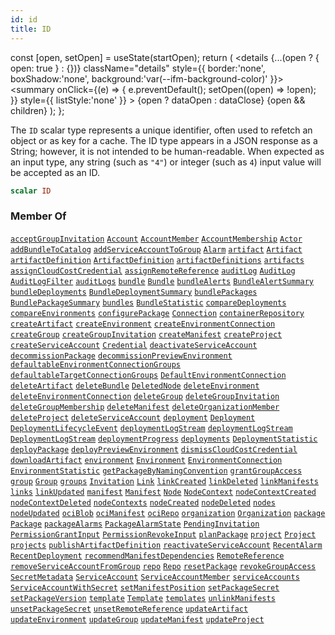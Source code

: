 ```yaml
---
id: id
title: ID
---
```









  const [open, setOpen] = useState(startOpen);
  return (
    <details {...(open ? { open: true } : {})} className="details" style={{ border:'none', boxShadow:'none', background:'var(--ifm-background-color)' }}>
      <summary
        onClick={(e) => {
          e.preventDefault();
          setOpen((open) => !open);
        }}
        style={{ listStyle:'none' }}
      >
      {open ? dataOpen : dataClose}
      </summary>
      {open && children}
    </details>
  );
};








The `ID` scalar type represents a unique identifier, often used to refetch an object or as key for a cache. The ID type appears in a JSON response as a String; however, it is not intended to be human-readable. When expected as an input type, any string (such as `"4"`) or integer (such as `4`) input value will be accepted as an ID.


```graphql
scalar ID
```








### Member Of

[`acceptGroupInvitation`](/swapi/operations/mutations/accept-group-invitation.mdx)  <Badge class="badge badge--secondary badge--relation" text="mutation"/><Bullet />[`Account`](/swapi/types/objects/account.mdx)  <Badge class="badge badge--secondary badge--relation" text="object"/><Bullet />[`AccountMember`](/swapi/types/objects/account-member.mdx)  <Badge class="badge badge--secondary badge--relation" text="object"/><Bullet />[`AccountMembership`](/swapi/types/objects/account-membership.mdx)  <Badge class="badge badge--secondary badge--relation" text="object"/><Bullet />[`Actor`](/swapi/types/objects/actor.mdx)  <Badge class="badge badge--secondary badge--relation" text="object"/><Bullet />[`addBundleToCatalog`](/swapi/operations/mutations/add-bundle-to-catalog.mdx)  <Badge class="badge badge--secondary badge--relation" text="mutation"/><Bullet />[`addServiceAccountToGroup`](/swapi/operations/mutations/add-service-account-to-group.mdx)  <Badge class="badge badge--secondary badge--relation" text="mutation"/><Bullet />[`Alarm`](/swapi/types/objects/alarm.mdx)  <Badge class="badge badge--secondary badge--relation" text="object"/><Bullet />[`artifact`](/swapi/operations/queries/artifact.mdx)  <Badge class="badge badge--secondary badge--relation" text="query"/><Bullet />[`Artifact`](/swapi/types/objects/artifact.mdx)  <Badge class="badge badge--secondary badge--relation" text="object"/><Bullet />[`artifactDefinition`](/swapi/operations/queries/artifact-definition.mdx)  <Badge class="badge badge--secondary badge--relation" text="query"/><Bullet />[`ArtifactDefinition`](/swapi/types/objects/artifact-definition.mdx)  <Badge class="badge badge--secondary badge--relation" text="object"/><Bullet />[`artifactDefinitions`](/swapi/operations/queries/artifact-definitions.mdx)  <Badge class="badge badge--secondary badge--relation" text="query"/><Bullet />[`artifacts`](/swapi/operations/queries/artifacts.mdx)  <Badge class="badge badge--secondary badge--relation" text="query"/><Bullet />[`assignCloudCostCredential`](/swapi/operations/mutations/assign-cloud-cost-credential.mdx)  <Badge class="badge badge--secondary badge--relation" text="mutation"/><Bullet />[`assignRemoteReference`](/swapi/operations/mutations/assign-remote-reference.mdx)  <Badge class="badge badge--secondary badge--relation" text="mutation"/><Bullet />[`auditLog`](/swapi/operations/queries/audit-log.mdx)  <Badge class="badge badge--secondary badge--relation" text="query"/><Bullet />[`AuditLog`](/swapi/types/objects/audit-log.mdx)  <Badge class="badge badge--secondary badge--relation" text="object"/><Bullet />[`AuditLogFilter`](/swapi/types/inputs/audit-log-filter.mdx)  <Badge class="badge badge--secondary badge--relation" text="input"/><Bullet />[`auditLogs`](/swapi/operations/queries/audit-logs.mdx)  <Badge class="badge badge--secondary badge--relation" text="query"/><Bullet />[`bundle`](/swapi/operations/queries/bundle.mdx)  <Badge class="badge badge--secondary badge--relation" text="query"/><Bullet />[`Bundle`](/swapi/types/objects/bundle.mdx)  <Badge class="badge badge--secondary badge--relation" text="object"/><Bullet />[`bundleAlerts`](/swapi/operations/queries/bundle-alerts.mdx)  <Badge class="badge badge--secondary badge--relation" text="query"/><Bullet />[`BundleAlertSummary`](/swapi/types/objects/bundle-alert-summary.mdx)  <Badge class="badge badge--secondary badge--relation" text="object"/><Bullet />[`bundleDeployments`](/swapi/operations/queries/bundle-deployments.mdx)  <Badge class="badge badge--secondary badge--relation" text="query"/><Bullet />[`BundleDeploymentSummary`](/swapi/types/objects/bundle-deployment-summary.mdx)  <Badge class="badge badge--secondary badge--relation" text="object"/><Bullet />[`bundlePackages`](/swapi/operations/queries/bundle-packages.mdx)  <Badge class="badge badge--secondary badge--relation" text="query"/><Bullet />[`BundlePackageSummary`](/swapi/types/objects/bundle-package-summary.mdx)  <Badge class="badge badge--secondary badge--relation" text="object"/><Bullet />[`bundles`](/swapi/operations/queries/bundles.mdx)  <Badge class="badge badge--secondary badge--relation" text="query"/><Bullet />[`BundleStatistic`](/swapi/types/objects/bundle-statistic.mdx)  <Badge class="badge badge--secondary badge--relation" text="object"/><Bullet />[`compareDeployments`](/swapi/operations/queries/compare-deployments.mdx)  <Badge class="badge badge--secondary badge--relation" text="query"/><Bullet />[`compareEnvironments`](/swapi/operations/queries/compare-environments.mdx)  <Badge class="badge badge--secondary badge--relation" text="query"/><Bullet />[`configurePackage`](/swapi/operations/mutations/configure-package.mdx)  <Badge class="badge badge--secondary badge--relation" text="mutation"/><Bullet />[`Connection`](/swapi/types/objects/connection.mdx)  <Badge class="badge badge--secondary badge--relation" text="object"/><Bullet />[`containerRepository`](/swapi/operations/queries/container-repository.mdx)  <Badge class="badge badge--secondary badge--relation" text="query"/><Bullet />[`createArtifact`](/swapi/operations/mutations/create-artifact.mdx)  <Badge class="badge badge--secondary badge--relation" text="mutation"/><Bullet />[`createEnvironment`](/swapi/operations/mutations/create-environment.mdx)  <Badge class="badge badge--secondary badge--relation" text="mutation"/><Bullet />[`createEnvironmentConnection`](/swapi/operations/mutations/create-environment-connection.mdx)  <Badge class="badge badge--secondary badge--relation" text="mutation"/><Bullet />[`createGroup`](/swapi/operations/mutations/create-group.mdx)  <Badge class="badge badge--secondary badge--relation" text="mutation"/><Bullet />[`createGroupInvitation`](/swapi/operations/mutations/create-group-invitation.mdx)  <Badge class="badge badge--secondary badge--relation" text="mutation"/><Bullet />[`createManifest`](/swapi/operations/mutations/create-manifest.mdx)  <Badge class="badge badge--secondary badge--relation" text="mutation"/><Bullet />[`createProject`](/swapi/operations/mutations/create-project.mdx)  <Badge class="badge badge--secondary badge--relation" text="mutation"/><Bullet />[`createServiceAccount`](/swapi/operations/mutations/create-service-account.mdx)  <Badge class="badge badge--secondary badge--relation" text="mutation"/><Bullet />[`Credential`](/swapi/types/inputs/credential.mdx)  <Badge class="badge badge--secondary badge--relation" text="input"/><Bullet />[`deactivateServiceAccount`](/swapi/operations/mutations/deactivate-service-account.mdx)  <Badge class="badge badge--secondary badge--relation" text="mutation"/><Bullet />[`decommissionPackage`](/swapi/operations/mutations/decommission-package.mdx)  <Badge class="badge badge--secondary badge--relation" text="mutation"/><Bullet />[`decommissionPreviewEnvironment`](/swapi/operations/mutations/decommission-preview-environment.mdx)  <Badge class="badge badge--secondary badge--relation" text="mutation"/><Bullet />[`defaultableEnvironmentConnectionGroups`](/swapi/operations/queries/defaultable-environment-connection-groups.mdx)  <Badge class="badge badge--secondary badge--relation" text="query"/><Bullet />[`defaultableTargetConnectionGroups`](/swapi/operations/queries/defaultable-target-connection-groups.mdx)  <Badge class="badge badge--secondary badge--relation" text="query"/><Bullet />[`DefaultEnvironmentConnection`](/swapi/types/objects/default-environment-connection.mdx)  <Badge class="badge badge--secondary badge--relation" text="object"/><Bullet />[`deleteArtifact`](/swapi/operations/mutations/delete-artifact.mdx)  <Badge class="badge badge--secondary badge--relation" text="mutation"/><Bullet />[`deleteBundle`](/swapi/operations/mutations/delete-bundle.mdx)  <Badge class="badge badge--secondary badge--relation" text="mutation"/><Bullet />[`DeletedNode`](/swapi/types/objects/deleted-node.mdx)  <Badge class="badge badge--secondary badge--relation" text="object"/><Bullet />[`deleteEnvironment`](/swapi/operations/mutations/delete-environment.mdx)  <Badge class="badge badge--secondary badge--relation" text="mutation"/><Bullet />[`deleteEnvironmentConnection`](/swapi/operations/mutations/delete-environment-connection.mdx)  <Badge class="badge badge--secondary badge--relation" text="mutation"/><Bullet />[`deleteGroup`](/swapi/operations/mutations/delete-group.mdx)  <Badge class="badge badge--secondary badge--relation" text="mutation"/><Bullet />[`deleteGroupInvitation`](/swapi/operations/mutations/delete-group-invitation.mdx)  <Badge class="badge badge--secondary badge--relation" text="mutation"/><Bullet />[`deleteGroupMembership`](/swapi/operations/mutations/delete-group-membership.mdx)  <Badge class="badge badge--secondary badge--relation" text="mutation"/><Bullet />[`deleteManifest`](/swapi/operations/mutations/delete-manifest.mdx)  <Badge class="badge badge--secondary badge--relation" text="mutation"/><Bullet />[`deleteOrganizationMember`](/swapi/operations/mutations/delete-organization-member.mdx)  <Badge class="badge badge--secondary badge--relation" text="mutation"/><Bullet />[`deleteProject`](/swapi/operations/mutations/delete-project.mdx)  <Badge class="badge badge--secondary badge--relation" text="mutation"/><Bullet />[`deleteServiceAccount`](/swapi/operations/mutations/delete-service-account.mdx)  <Badge class="badge badge--secondary badge--relation" text="mutation"/><Bullet />[`deployment`](/swapi/operations/queries/deployment.mdx)  <Badge class="badge badge--secondary badge--relation" text="query"/><Bullet />[`Deployment`](/swapi/types/objects/deployment.mdx)  <Badge class="badge badge--secondary badge--relation" text="object"/><Bullet />[`DeploymentLifecycleEvent`](/swapi/types/objects/deployment-lifecycle-event.mdx)  <Badge class="badge badge--secondary badge--relation" text="object"/><Bullet />[`deploymentLogStream`](/swapi/operations/queries/deployment-log-stream.mdx)  <Badge class="badge badge--secondary badge--relation" text="query"/><Bullet />[`deploymentLogStream`](/swapi/operations/subscriptions/deployment-log-stream.mdx)  <Badge class="badge badge--secondary badge--relation" text="subscription"/><Bullet />[`DeploymentLogStream`](/swapi/types/objects/deployment-log-stream.mdx)  <Badge class="badge badge--secondary badge--relation" text="object"/><Bullet />[`deploymentProgress`](/swapi/operations/subscriptions/deployment-progress.mdx)  <Badge class="badge badge--secondary badge--relation" text="subscription"/><Bullet />[`deployments`](/swapi/operations/queries/deployments.mdx)  <Badge class="badge badge--secondary badge--relation" text="query"/><Bullet />[`DeploymentStatistic`](/swapi/types/objects/deployment-statistic.mdx)  <Badge class="badge badge--secondary badge--relation" text="object"/><Bullet />[`deployPackage`](/swapi/operations/mutations/deploy-package.mdx)  <Badge class="badge badge--secondary badge--relation" text="mutation"/><Bullet />[`deployPreviewEnvironment`](/swapi/operations/mutations/deploy-preview-environment.mdx)  <Badge class="badge badge--secondary badge--relation" text="mutation"/><Bullet />[`dismissCloudCostCredential`](/swapi/operations/mutations/dismiss-cloud-cost-credential.mdx)  <Badge class="badge badge--secondary badge--relation" text="mutation"/><Bullet />[`downloadArtifact`](/swapi/operations/queries/download-artifact.mdx)  <Badge class="badge badge--secondary badge--relation" text="query"/><Bullet />[`environment`](/swapi/operations/queries/environment.mdx)  <Badge class="badge badge--secondary badge--relation" text="query"/><Bullet />[`Environment`](/swapi/types/objects/environment.mdx)  <Badge class="badge badge--secondary badge--relation" text="object"/><Bullet />[`EnvironmentConnection`](/swapi/types/objects/environment-connection.mdx)  <Badge class="badge badge--secondary badge--relation" text="object"/><Bullet />[`EnvironmentStatistic`](/swapi/types/objects/environment-statistic.mdx)  <Badge class="badge badge--secondary badge--relation" text="object"/><Bullet />[`getPackageByNamingConvention`](/swapi/operations/queries/get-package-by-naming-convention.mdx)  <Badge class="badge badge--secondary badge--relation" text="query"/><Bullet />[`grantGroupAccess`](/swapi/operations/mutations/grant-group-access.mdx)  <Badge class="badge badge--secondary badge--relation" text="mutation"/><Bullet />[`group`](/swapi/operations/queries/group.mdx)  <Badge class="badge badge--secondary badge--relation" text="query"/><Bullet />[`Group`](/swapi/types/objects/group.mdx)  <Badge class="badge badge--secondary badge--relation" text="object"/><Bullet />[`groups`](/swapi/operations/queries/groups.mdx)  <Badge class="badge badge--secondary badge--relation" text="query"/><Bullet />[`Invitation`](/swapi/types/objects/invitation.mdx)  <Badge class="badge badge--secondary badge--relation" text="object"/><Bullet />[`Link`](/swapi/types/objects/link.mdx)  <Badge class="badge badge--secondary badge--relation" text="object"/><Bullet />[`linkCreated`](/swapi/operations/subscriptions/link-created.mdx)  <Badge class="badge badge--secondary badge--relation" text="subscription"/><Bullet />[`linkDeleted`](/swapi/operations/subscriptions/link-deleted.mdx)  <Badge class="badge badge--secondary badge--relation" text="subscription"/><Bullet />[`linkManifests`](/swapi/operations/mutations/link-manifests.mdx)  <Badge class="badge badge--secondary badge--relation" text="mutation"/><Bullet />[`links`](/swapi/operations/queries/links.mdx)  <Badge class="badge badge--secondary badge--relation" text="query"/><Bullet />[`linkUpdated`](/swapi/operations/subscriptions/link-updated.mdx)  <Badge class="badge badge--secondary badge--relation" text="subscription"/><Bullet />[`manifest`](/swapi/operations/queries/manifest.mdx)  <Badge class="badge badge--secondary badge--relation" text="query"/><Bullet />[`Manifest`](/swapi/types/objects/manifest.mdx)  <Badge class="badge badge--secondary badge--relation" text="object"/><Bullet />[`Node`](/swapi/types/objects/node.mdx)  <Badge class="badge badge--secondary badge--relation" text="object"/><Bullet />[`NodeContext`](/swapi/types/objects/node-context.mdx)  <Badge class="badge badge--secondary badge--relation" text="object"/><Bullet />[`nodeContextCreated`](/swapi/operations/subscriptions/node-context-created.mdx)  <Badge class="badge badge--secondary badge--relation" text="subscription"/><Bullet />[`nodeContextDeleted`](/swapi/operations/subscriptions/node-context-deleted.mdx)  <Badge class="badge badge--secondary badge--relation" text="subscription"/><Bullet />[`nodeContexts`](/swapi/operations/queries/node-contexts.mdx)  <Badge class="badge badge--secondary badge--relation" text="query"/><Bullet />[`nodeCreated`](/swapi/operations/subscriptions/node-created.mdx)  <Badge class="badge badge--secondary badge--relation" text="subscription"/><Bullet />[`nodeDeleted`](/swapi/operations/subscriptions/node-deleted.mdx)  <Badge class="badge badge--secondary badge--relation" text="subscription"/><Bullet />[`nodes`](/swapi/operations/queries/nodes.mdx)  <Badge class="badge badge--secondary badge--relation" text="query"/><Bullet />[`nodeUpdated`](/swapi/operations/subscriptions/node-updated.mdx)  <Badge class="badge badge--secondary badge--relation" text="subscription"/><Bullet />[`ociBlob`](/swapi/operations/queries/oci-blob.mdx)  <Badge class="badge badge--secondary badge--relation" text="query"/><Bullet />[`ociManifest`](/swapi/operations/queries/oci-manifest.mdx)  <Badge class="badge badge--secondary badge--relation" text="query"/><Bullet />[`ociRepo`](/swapi/operations/queries/oci-repo.mdx)  <Badge class="badge badge--secondary badge--relation" text="query"/><Bullet />[`organization`](/swapi/operations/queries/organization.mdx)  <Badge class="badge badge--secondary badge--relation" text="query"/><Bullet />[`Organization`](/swapi/types/objects/organization.mdx)  <Badge class="badge badge--secondary badge--relation" text="object"/><Bullet />[`package`](/swapi/operations/queries/package.mdx)  <Badge class="badge badge--secondary badge--relation" text="query"/><Bullet />[`Package`](/swapi/types/objects/package.mdx)  <Badge class="badge badge--secondary badge--relation" text="object"/><Bullet />[`packageAlarms`](/swapi/operations/subscriptions/package-alarms.mdx)  <Badge class="badge badge--secondary badge--relation" text="subscription"/><Bullet />[`PackageAlarmState`](/swapi/types/objects/package-alarm-state.mdx)  <Badge class="badge badge--secondary badge--relation" text="object"/><Bullet />[`PendingInvitation`](/swapi/types/objects/pending-invitation.mdx)  <Badge class="badge badge--secondary badge--relation" text="object"/><Bullet />[`PermissionGrantInput`](/swapi/types/inputs/permission-grant-input.mdx)  <Badge class="badge badge--secondary badge--relation" text="input"/><Bullet />[`PermissionRevokeInput`](/swapi/types/inputs/permission-revoke-input.mdx)  <Badge class="badge badge--secondary badge--relation" text="input"/><Bullet />[`planPackage`](/swapi/operations/mutations/plan-package.mdx)  <Badge class="badge badge--secondary badge--relation" text="mutation"/><Bullet />[`project`](/swapi/operations/queries/project.mdx)  <Badge class="badge badge--secondary badge--relation" text="query"/><Bullet />[`Project`](/swapi/types/objects/project.mdx)  <Badge class="badge badge--secondary badge--relation" text="object"/><Bullet />[`projects`](/swapi/operations/queries/projects.mdx)  <Badge class="badge badge--secondary badge--relation" text="query"/><Bullet />[`publishArtifactDefinition`](/swapi/operations/mutations/publish-artifact-definition.mdx)  <Badge class="badge badge--secondary badge--relation" text="mutation"/><Bullet />[`reactivateServiceAccount`](/swapi/operations/mutations/reactivate-service-account.mdx)  <Badge class="badge badge--secondary badge--relation" text="mutation"/><Bullet />[`RecentAlarm`](/swapi/types/objects/recent-alarm.mdx)  <Badge class="badge badge--secondary badge--relation" text="object"/><Bullet />[`RecentDeployment`](/swapi/types/objects/recent-deployment.mdx)  <Badge class="badge badge--secondary badge--relation" text="object"/><Bullet />[`recommendManifestDependencies`](/swapi/operations/queries/recommend-manifest-dependencies.mdx)  <Badge class="badge badge--secondary badge--relation" text="query"/><Bullet />[`RemoteReference`](/swapi/types/objects/remote-reference.mdx)  <Badge class="badge badge--secondary badge--relation" text="object"/><Bullet />[`removeServiceAccountFromGroup`](/swapi/operations/mutations/remove-service-account-from-group.mdx)  <Badge class="badge badge--secondary badge--relation" text="mutation"/><Bullet />[`repo`](/swapi/operations/queries/repo.mdx)  <Badge class="badge badge--secondary badge--relation" text="query"/><Bullet />[`Repo`](/swapi/types/objects/repo.mdx)  <Badge class="badge badge--secondary badge--relation" text="object"/><Bullet />[`resetPackage`](/swapi/operations/mutations/reset-package.mdx)  <Badge class="badge badge--secondary badge--relation" text="mutation"/><Bullet />[`revokeGroupAccess`](/swapi/operations/mutations/revoke-group-access.mdx)  <Badge class="badge badge--secondary badge--relation" text="mutation"/><Bullet />[`SecretMetadata`](/swapi/types/objects/secret-metadata.mdx)  <Badge class="badge badge--secondary badge--relation" text="object"/><Bullet />[`ServiceAccount`](/swapi/types/objects/service-account.mdx)  <Badge class="badge badge--secondary badge--relation" text="object"/><Bullet />[`ServiceAccountMember`](/swapi/types/objects/service-account-member.mdx)  <Badge class="badge badge--secondary badge--relation" text="object"/><Bullet />[`serviceAccounts`](/swapi/operations/queries/service-accounts.mdx)  <Badge class="badge badge--secondary badge--relation" text="query"/><Bullet />[`ServiceAccountWithSecret`](/swapi/types/objects/service-account-with-secret.mdx)  <Badge class="badge badge--secondary badge--relation" text="object"/><Bullet />[`setManifestPosition`](/swapi/operations/mutations/set-manifest-position.mdx)  <Badge class="badge badge--secondary badge--relation" text="mutation"/><Bullet />[`setPackageSecret`](/swapi/operations/mutations/set-package-secret.mdx)  <Badge class="badge badge--secondary badge--relation" text="mutation"/><Bullet />[`setPackageVersion`](/swapi/operations/mutations/set-package-version.mdx)  <Badge class="badge badge--secondary badge--relation" text="mutation"/><Bullet />[`template`](/swapi/operations/queries/template.mdx)  <Badge class="badge badge--secondary badge--relation" text="query"/><Bullet />[`Template`](/swapi/types/objects/template.mdx)  <Badge class="badge badge--secondary badge--relation" text="object"/><Bullet />[`templates`](/swapi/operations/queries/templates.mdx)  <Badge class="badge badge--secondary badge--relation" text="query"/><Bullet />[`unlinkManifests`](/swapi/operations/mutations/unlink-manifests.mdx)  <Badge class="badge badge--secondary badge--relation" text="mutation"/><Bullet />[`unsetPackageSecret`](/swapi/operations/mutations/unset-package-secret.mdx)  <Badge class="badge badge--secondary badge--relation" text="mutation"/><Bullet />[`unsetRemoteReference`](/swapi/operations/mutations/unset-remote-reference.mdx)  <Badge class="badge badge--secondary badge--relation" text="mutation"/><Bullet />[`updateArtifact`](/swapi/operations/mutations/update-artifact.mdx)  <Badge class="badge badge--secondary badge--relation" text="mutation"/><Bullet />[`updateEnvironment`](/swapi/operations/mutations/update-environment.mdx)  <Badge class="badge badge--secondary badge--relation" text="mutation"/><Bullet />[`updateGroup`](/swapi/operations/mutations/update-group.mdx)  <Badge class="badge badge--secondary badge--relation" text="mutation"/><Bullet />[`updateManifest`](/swapi/operations/mutations/update-manifest.mdx)  <Badge class="badge badge--secondary badge--relation" text="mutation"/><Bullet />[`updateProject`](/swapi/operations/mutations/update-project.mdx)  <Badge class="badge badge--secondary badge--relation" text="mutation"/>
